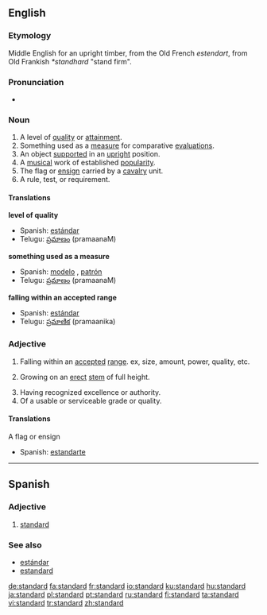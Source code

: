 ==English==

===Etymology===
Middle English for an upright timber, from the Old French ''estendart'', from Old Frankish ''*standhard'' "stand firm".

===Pronunciation===
*{{IPA|/ˈstændɚd/}}
===Noun===
{{en-noun}}

# A level of [[quality]] or [[attainment]].
# Something used as a [[measure]] for comparative [[evaluation]]s.
# An object [[support]]ed in an [[upright]] position.
# A [[musical]] work of established [[popularity]].
# The flag or [[ensign]] carried by a [[cavalry]] unit.
# A rule, test, or requirement.

====Translations====
'''level of quality'''
{{top}}
{{mid}}
*Spanish: [[estándar]] {{m}}
*Telugu: [[ప్రమాణం]] (pramaanaM)
{{bottom}}

'''something used as a measure'''
{{top}}
{{mid}}
*Spanish: [[modelo]] {{m}}, [[patrón]] {{m}} 
*Telugu: [[ప్రమాణం]] (pramaanaM)
{{bottom}}

'''falling within an accepted range'''
{{top}}
{{mid}}
*Spanish: [[estándar]]
*Telugu: [[ప్రమాణిక]] (pramaanika)
{{bottom}}

===Adjective===
{{en-adj}}

# Falling within an [[accepted]] [[range]]. ex, size, amount, power, quality, etc.
# {{italbrac|of a tree or shrub}} Growing on an [[erect]] [[stem]] of full height.
# Having recognized excellence or authority.
# Of a usable or serviceable grade or quality.

====Translations====
;A flag or ensign
{{top}}
{{mid}}
*Spanish: [[estandarte]] {{m}}
{{bottom}}

----

==Spanish==

===Adjective===
{{es-adj|feminine=standard|masculine plural=standardes|feminine plural=standardes}}

# [[standard#English|standard]]

===See also===
* [[estándar]]
* [[estandard]]

[[de:standard]]
[[fa:standard]]
[[fr:standard]]
[[io:standard]]
[[ku:standard]]
[[hu:standard]]
[[ja:standard]]
[[pl:standard]]
[[pt:standard]]
[[ru:standard]]
[[fi:standard]]
[[ta:standard]]
[[vi:standard]]
[[tr:standard]]
[[zh:standard]]